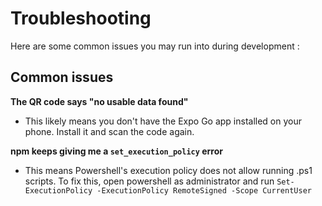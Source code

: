 # Troubleshooting

Here are some common issues you may run into during development :

## Common issues

**The QR code says "no usable data found"**

- This likely means you don't have the Expo Go app installed on your phone.
  Install it and scan the code again.

**npm keeps giving me a `set_execution_policy` error**

- This means Powershell's execution policy does not allow running .ps1 scripts.
  To fix this, open powershell as administrator and run
  `Set-ExecutionPolicy -ExecutionPolicy RemoteSigned -Scope CurrentUser`

